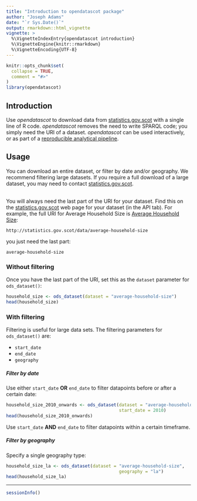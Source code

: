 ```yaml
---
title: "Introduction to opendatascot package"
author: "Joseph Adams"
date: "`r Sys.Date()`"
output: rmarkdown::html_vignette
vignette: >
  %\VignetteIndexEntry{opendatascot introduction}
  %\VignetteEngine{knitr::rmarkdown}
  %\VignetteEncoding{UTF-8}
---
```


```r
knitr::opts_chunk$set(
  collapse = TRUE,
  comment = "#>"
)
library(opendatascot)
```


## Introduction

Use _opendatascot_ to download data from [statistics.gov.scot](https://statistics.gov.scot) with a single line of R code. _opendatascot_ removes the need to write SPARQL code; you simply need the URI of a dataset. _opendatascot_ can be used interactively, or as part of a [reproducible analytical pipeline](https://ukgovdatascience.github.io/rap_companion/).


## Usage

You can download an entire dataset, or filter by date and/or geography. We recommend filtering large datasets. If you require a full download of a large dataset, you may need to contact [statistics.gov.scot](https://statistics.gov.scot).  
<br/>

You will always need the last part of the URI for your dataset. Find this on the [statistics.gov.scot](https://statistics.gov.scot) web page for your dataset (in the API tab). For example, the full URI for Average Household Size is [Average Household Size](https://statistics.gov.scot/resource?uri=http%3A%2F%2Fstatistics.gov.scot%2Fdata%2Faverage-household-size):  


`http://statistics.gov.scot/data/average-household-size`

you just need the last part:  

`average-household-size`


### Without filtering

Once you have the last part of the URI, set this as the `dataset` parameter for `ods_dataset()`:  

```r
household_size <- ods_dataset(dataset = "average-household-size")
head(household_size)
```

### With filtering

Filtering is useful for large data sets. The filtering parameters for `ods_dataset()` are:

-   `start_date`
-   `end_date`
-   `geography`

##### Filter by date

Use either `start_date` **OR** `end_date` to filter datapoints before or after a certain date:

```r
household_size_2010_onwards <- ods_dataset(dataset = "average-household-size",
                                           start_date = 2010)
head(household_size_2010_onwards)

```

Use `start_date` **AND** `end_date` to filter datapoints within a certain timeframe.

##### Filter by geography


Specify a single geography type:

```r
household_size_la <- ods_dataset(dataset = "average-household-size",
                                           geography = "la")
head(household_size_la)
```

-------


```r
sessionInfo()
```
